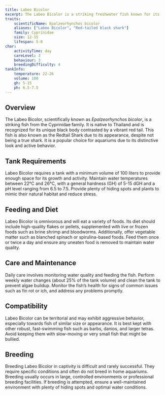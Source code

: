 ```yaml
---
title: Labeo Bicolor
excerpt: The Labeo Bicolor is a striking freshwater fish known for its contrasting black and red coloration, making it a popular choice for aquarium enthusiasts.
traits:
    scientificName: Epalzeorhynchos bicolor
    aliases: ["Labeo Bicolor", "Red-tailed black shark"]
    family: Cyprinidae
    size: 12-15
    lifespan: 5-8
char:
    activityTime: day
    careLevel: 3
    behaviour: 3
    breedingDifficulty: 4
tankInfo:
    temperature: 22-26
    volume: 100
    gh: 5-15
    ph: 6.5-7.5
---
```


## Overview
The Labeo Bicolor, scientifically known as *Epalzeorhynchos bicolor*, is a striking fish from the Cyprinidae family. It is native to Thailand and is recognized for its unique black body contrasted by a vibrant red tail. This fish is also known as the Redtail Shark due to its appearance, despite not being a true shark. It is a popular choice for aquariums due to its distinctive look and active behavior.

## Tank Requirements
Labeo Bicolor requires a tank with a minimum volume of 100 liters to provide enough space for its growth and activity. Maintain water temperatures between 22°C and 26°C, with a general hardness (GH) of 5-15 dGH and a pH level ranging from 6.5 to 7.5. Provide plenty of hiding spots and plants to mimic their natural habitat and reduce stress.

## Feeding and Diet
Labeo Bicolor is omnivorous and will eat a variety of foods. Its diet should include high-quality flakes or pellets, supplemented with live or frozen foods such as brine shrimp and bloodworms. Additionally, offer vegetable matter such as blanched spinach or spirulina-based foods. Feed them once or twice a day and ensure any uneaten food is removed to maintain water quality.

## Care and Maintenance
Daily care involves monitoring water quality and feeding the fish. Perform weekly water changes (about 25% of the tank volume) and clean the tank to prevent algae buildup. Monitor the fish’s health for signs of common issues such as fin rot or ich, and address any problems promptly.

## Compatibility
Labeo Bicolor can be territorial and may exhibit aggressive behavior, especially towards fish of similar size or appearance. It is best kept with other robust, fast-swimming fish such as barbs, danios, and larger tetras. Avoid keeping them with slow-moving or very small fish that might be bullied.

## Breeding
Breeding Labeo Bicolor in captivity is difficult and rarely successful. They require specific conditions and often do not breed in home aquariums. Breeding usually occurs in large, controlled environments or professional breeding facilities. If breeding is attempted, ensure a well-maintained environment with plenty of hiding spots and optimal water conditions.
